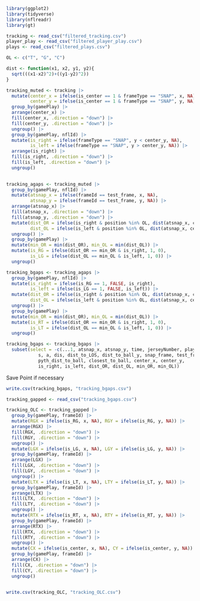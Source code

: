 ```r
library(ggplot2)
library(tidyverse)
library(nflreadr)
library(gt)
```

```r
tracking <- read_csv("filtered_tracking.csv")
player_play <- read_csv("filtered_player_play.csv")
plays <- read_csv("filtered_plays.csv")
```
```r
OL <- c("T", "G", "C")
```

```r
dist <- function(x1, x2, y1, y2){
  sqrt(((x1-x2)^2)+((y1-y2)^2))
}
```

```r
tracking_muted <- tracking |>
  mutate(center_x = ifelse(is_center == 1 & frameType == "SNAP", x, NA),
         center_y = ifelse(is_center == 1 & frameType == "SNAP", y, NA)) |>
  group_by(gamePlay) |>
  arrange(center_x) |>
  fill(center_x, .direction = "down") |>
  fill(center_y, .direction = "down") |>
  ungroup() |>
  group_by(gamePlay, nflId) |>
  mutate(is_right = ifelse(frameType == "SNAP", y < center_y, NA),
         is_left = ifelse(frameType == "SNAP", y > center_y, NA)) |>
  arrange(is_right) |>
  fill(is_right, .direction = "down") |>
  fill(is_left, .direction = "down") |>
  ungroup()
  
```


```r
tracking_agaps <- tracking_muted |>
  group_by(gamePlay, nflId) |>
  mutate(atsnap_x = ifelse(frameId == test_frame, x, NA),
         atsnap_y = ifelse(frameId == test_frame, y, NA)) |>
  arrange(atsnap_x) |>
  fill(atsnap_x, .direction = "down") |>
  fill(atsnap_y, .direction = "down") |>
  mutate(dist_OR = ifelse(is_right & position %in% OL, dist(atsnap_x, center_x, atsnap_y, center_y), 150),
         dist_OL = ifelse(is_left & position %in% OL, dist(atsnap_x, center_x, atsnap_y, center_y), 150)) |>
  ungroup() |>
  group_by(gamePlay) |>
  mutate(min_OR = min(dist_OR), min_OL = min(dist_OL)) |>
  mutate(is_RG = ifelse(dist_OR == min_OR & is_right, 1, 0),
         is_LG = ifelse(dist_OL == min_OL & is_left, 1, 0)) |>
  ungroup()
```



```r
tracking_bgaps <- tracking_agaps |> 
  group_by(gamePlay, nflId) |>
  mutate(is_right = ifelse(is_RG == 1, FALSE, is_right),
         is_left = ifelse(is_LG == 1, FALSE, is_left)) |>
  mutate(dist_OR = ifelse(is_right & position %in% OL, dist(atsnap_x, center_x, atsnap_y, center_y), 150),
         dist_OL = ifelse(is_left & position %in% OL, dist(atsnap_x, center_x, atsnap_y, center_y), 150)) |>
  ungroup() |>
  group_by(gamePlay) |>
  mutate(min_OR = min(dist_OR), min_OL = min(dist_OL)) |>
  mutate(is_RT = ifelse(dist_OR == min_OR & is_right, 1, 0),
         is_LT = ifelse(dist_OL == min_OL & is_left, 1, 0)) |>
  ungroup()
```

```r
tracking_bgaps <- tracking_bgaps |>
  subset(select = -c(...1, atsnap_x, atsnap_y, time, jerseyNumber, playDirection,
            s, a, dis, dist_to_LOS, dist_to_ball_y, snap_frame, test_frame,
            pyth_dist_to_ball, closest_to_ball, center_x, center_y,
            is_right, is_left, dist_OR, dist_OL, min_OR, min_OL))
```

Save Point if necessary

```r
write.csv(tracking_bgaps, "tracking_bgaps.csv")
```

```r
tracking_gapped <- read_csv("tracking_bgaps.csv")
```



```r
tracking_OLC <- tracking_gapped |>
  group_by(gamePlay, frameId) |>
  mutate(RGX = ifelse(is_RG, x, NA), RGY = ifelse(is_RG, y, NA)) |>
  arrange(RGX) |>
  fill(RGX, .direction = "down") |>
  fill(RGY, .direction = "down") |>
  ungroup() |>
  mutate(LGX = ifelse(is_LG, x, NA), LGY = ifelse(is_LG, y, NA)) |>
  group_by(gamePlay, frameId) |>
  arrange(LGX) |>
  fill(LGX, .direction = "down") |>
  fill(LGY, .direction = "down") |>
  ungroup() |>
  mutate(LTX = ifelse(is_LT, x, NA), LTY = ifelse(is_LT, y, NA)) |>
  group_by(gamePlay, frameId) |>
  arrange(LTX) |>
  fill(LTX, .direction = "down") |>
  fill(LTY, .direction = "down") |>
  ungroup() |>
  mutate(RTX = ifelse(is_RT, x, NA), RTY = ifelse(is_RT, y, NA)) |>
  group_by(gamePlay, frameId) |>
  arrange(RTX) |>
  fill(RTX, .direction = "down") |>
  fill(RTY, .direction = "down") |>
  ungroup() |>
  mutate(CX = ifelse(is_center, x, NA), CY = ifelse(is_center, y, NA)) |>
  group_by(gamePlay, frameId) |>
  arrange(CX) |>
  fill(CX, .direction = "down") |>
  fill(CY, .direction = "down") |>
  ungroup()
  
```


```r
write.csv(tracking_OLC, "tracking_OLC.csv")
```




